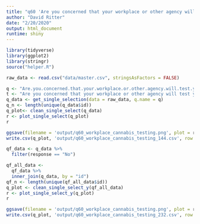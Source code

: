 ```yaml
---
title: "q60 'Are you concerned that your workplace or other agency will test you for your cannabis use?'"
author: "David Ritter"
date: "2/20/2020"
output: html_document
runtime: shiny
---
```


```r
library(tidyverse)
library(ggplot2)
library(stringr)
source("helper.R")
```

```r
raw_data <- read.csv("data/master.csv", stringsAsFactors = FALSE)
```

```r
q <- "Are.you.concerned.that.your.workplace.or.other.agency.will.test.you.for.your.cannabis.use."
t <- "Are you concerned that your workplace or other agency will test you for your cannabis use?"
q_data <- get_single_selection(data = raw_data, q.name = q)
q_n <- length(unique(q_data$id))
q_plot<- clean_single_select(q_data)
r <- plot_single_select(q_plot)
r
```

```r
ggsave(filename = 'output/q60_workplace_cannabis_testing.png', plot = r, device = 'png')
write.csv(q_plot, 'output/q60_workplace_cannabis_testing_144.csv', row.names = FALSE)
```

```r
qf_data <- q_data %>%
  filter(response == "No")
```

```r
qf_all_data <- 
  qf_data %>%
  inner_join(q_data, by = "id")
qf_n <- length(unique(qf_all_data$id))
q_plot <- clean_single_select_y(qf_all_data)
r <- plot_single_select_y(q_plot)
r
```

```r
ggsave(filename = 'output/q60_workplace_cannabis_testing.png', plot = r, device = 'png')
write.csv(q_plot, 'output/q60_workplace_cannabis_testing_232.csv', row.names = FALSE)
```
